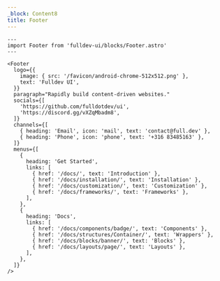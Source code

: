 ```yaml
---
_block: Content8
title: Footer
---
```


```astro live
---
import Footer from 'fulldev-ui/blocks/Footer.astro'
---

<Footer
  logo={{
    image: { src: '/favicon/android-chrome-512x512.png' },
    text: 'Fulldev UI',
  }}
  paragraph="Rapidly build content-driven websites."
  socials={[
    'https://github.com/fulldotdev/ui',
    'https://discord.gg/vXZqMbadm8',
  ]}
  channels={[
    { heading: 'Email', icon: 'mail', text: 'contact@full.dev' },
    { heading: 'Phone', icon: 'phone', text: '+316 83485163' },
  ]}
  menus={[
    {
      heading: 'Get Started',
      links: [
        { href: '/docs/', text: 'Introduction' },
        { href: '/docs/installation/', text: 'Installation' },
        { href: '/docs/customization/', text: 'Customization' },
        { href: '/docs/frameworks/', text: 'Frameworks' },
      ],
    },
    {
      heading: 'Docs',
      links: [
        { href: '/docs/components/badge/', text: 'Components' },
        { href: '/docs/structures/Container/', text: 'Wrappers' },
        { href: '/docs/blocks/banner/', text: 'Blocks' },
        { href: '/docs/layouts/page/', text: 'Layouts' },
      ],
    },
  ]}
/>
```
